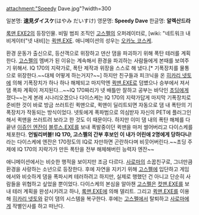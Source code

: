 attachment:"Speedy Dave.jpg"?width=300

일본명: '''速見ダイスケ'''(はやみ だいすけ)
영문명: '''Speedy Dave'''
한글명: '''알렉산드라'''


[[록맨 EXE2]]의 등장인물. 비밀 범죄 조직인 [[고스펠]]의 오퍼레이터로, [wiki: "네트워크 내비게이터"넷 내비]는 [[퀵맨.EXE]]. 애니메이션의 성우는 [[오카노 코스케]].


환경 운동가 출신으로, 등산객으로 위장하고 덴산 댐을 파괴하기 위해 폭탄 테러를 계획한다. [[고스펠]]의 멤버가 된 이유는 계속해서 환경을 파괴하는 사람들에게 본때를 보여주기 위해서. IQ 170의 지략가로, 폭탄 제작과 위장을 스스로 해 냈다.[* 기폭장치를 물통으로 위장한다.~~대체 어떻게 하는거지?~~] 하지만 친구들과 피크닉을 온 [[히카리 넷토]]에 의해 기폭장치가 하나 하나 해체되고 마지막엔 [[퀵맨.EXE]]로 덤볐으나 승부에서 져서 댐 폭파 계획이 저지된다...~~IQ 170짜리가 넷 배틀만 잘하고 공부는 바닥인 [[초딩]]에게 졌다~~는게 본래 시나리오겠으나 다이스케는 IQ 170의 지략가답게 마지막 기폭장치로 준비한 것이 바로 방금 쓰러트린 퀵맨으로, 퀵맨이 딜리트되면 자동으로 댐 내 폭탄의 기폭장치가 작동되는 방식이었다. 넷토에게 폭파범으로 의심받자 자신의 PET에 플러그인해서 퀵맨을 쓰러트려 보라고 한 것도 이 때문이다. 하지만 이미 댐 내의 폭탄 해체를 다 끝낸 [[이쥬인 엔잔]]이 [[블루스.EXE]]를 보내 폭발중이던 퀵맨을 마저 썰어버리고 다이스케를 체포한다. '''언빌리버블! IQ 170, 고스펠의 간부 후보인 이 내가 어린애 2명에게 당하다니!'''라는 다이스케에 엔잔은 170정도의 IQ로 자만하면 곤란하다며 비웃어버린다.~~초딩 주제에 IQ 170의 지략가가 만든 폭탄을 전부 해체해버린 능력자 엔잔~~   

애니메이션에서는 비슷한 행적을 보이지만 조금 다르다. [[사로마]]의 소꿉친구로, 그녀만큼 환경을 사랑하는 소년으로 등장한다. 후에 자연을 지키기 위해 [[고스펠]]에 입단하고 게임에서와 비슷하게 댐을 폭파시켜 테러하려고 하지만, 실제로 행했던 건 아니고 단순히 사람들을 위협하고 싶었을 뿐이었다. 다이스케의 본심을 알아챈 [[고스펠]]은 [[컷맨.EXE]]를 보내 테러 계획을 완성시키려고 하나, [[록맨.EXE]]에 의해 델리트. 그리고 [[퀵맨.EXE]]를 이용해 [[히카리 넷토]]와 같이 댐의 시스템을 복구한다. 후에는 [[고스펠]]에서 탈퇴하고 [[사로마]]에게 작별인사를 하고 떠난다. 
